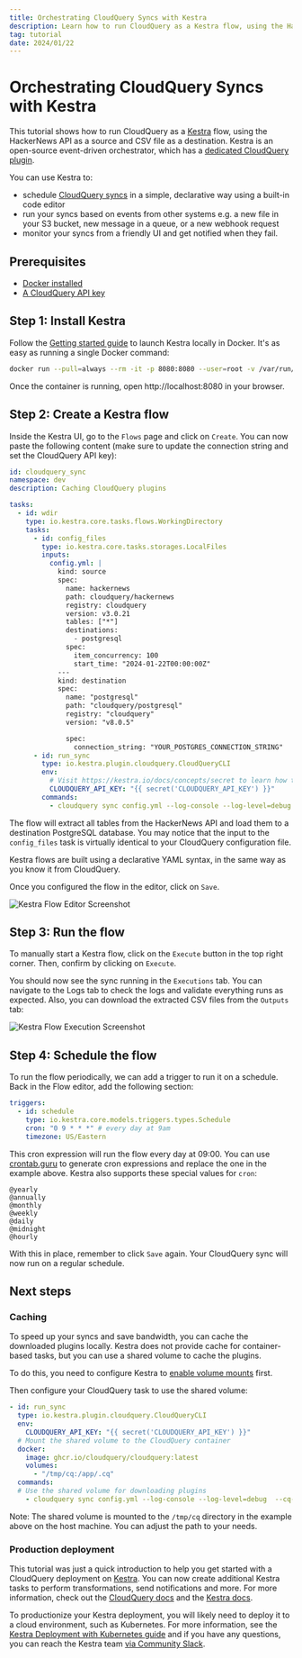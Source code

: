 ```yaml
---
title: Orchestrating CloudQuery Syncs with Kestra
description: Learn how to run CloudQuery as a Kestra flow, using the HackerNews API as a source and CSV file as a destination.
tag: tutorial
date: 2024/01/22
---
```


# Orchestrating CloudQuery Syncs with Kestra

This tutorial shows how to run CloudQuery as a [Kestra](https://kestra.io/) flow, using the HackerNews API as a source and CSV file as a destination. Kestra is an open-source event-driven orchestrator, which has a [dedicated CloudQuery plugin](https://kestra.io/plugins/plugin-cloudquery).

You can use Kestra to: 
- schedule [CloudQuery syncs](https://kestra.io/plugins/tasks/io.kestra.plugin.cloudquery.Sync) in a simple, declarative way using a built-in code editor
- run your syncs based on events from other systems e.g. a new file in your S3 bucket, new message in a queue, or a new webhook request
- monitor your syncs from a friendly UI and get notified when they fail.

## Prerequisites

- [Docker installed](https://docs.docker.com/get-docker/)
- [A CloudQuery API key](/docs/deployment/generate-api-key)

## Step 1: Install Kestra

Follow the [Getting started guide](https://kestra.io/docs/getting-started) to launch Kestra locally in Docker. It's as easy as running a single Docker command:

```bash
docker run --pull=always --rm -it -p 8080:8080 --user=root -v /var/run/docker.sock:/var/run/docker.sock -v /tmp:/tmp kestra/kestra:latest-full server local
```

Once the container is running, open http://localhost:8080 in your browser.  


## Step 2: Create a Kestra flow

Inside the Kestra UI, go to the `Flows` page and click on `Create`. You can now paste the following content (make sure to update the connection string and set the CloudQuery API key):

```yaml
id: cloudquery_sync
namespace: dev
description: Caching CloudQuery plugins

tasks:
  - id: wdir
    type: io.kestra.core.tasks.flows.WorkingDirectory
    tasks:
      - id: config_files
        type: io.kestra.core.tasks.storages.LocalFiles
        inputs:
          config.yml: |
            kind: source
            spec:
              name: hackernews
              path: cloudquery/hackernews
              registry: cloudquery
              version: v3.0.21
              tables: ["*"]
              destinations:
                - postgresql
              spec:
                item_concurrency: 100
                start_time: "2024-01-22T00:00:00Z"
            ---
            kind: destination
            spec:
              name: "postgresql"
              path: "cloudquery/postgresql"
              registry: "cloudquery"
              version: "v8.0.5"

              spec:
                connection_string: "YOUR_POSTGRES_CONNECTION_STRING"
      - id: run_sync
        type: io.kestra.plugin.cloudquery.CloudQueryCLI
        env:
          # Visit https://kestra.io/docs/concepts/secret to learn how to manage secrets in Kestra
          CLOUDQUERY_API_KEY: "{{ secret('CLOUDQUERY_API_KEY') }}"
        commands:
          - cloudquery sync config.yml --log-console --log-level=debug
```

The flow will extract all tables from the HackerNews API and load them to a destination PostgreSQL database. You may notice that the input to the `config_files` task is virtually identical to your CloudQuery configuration file.


<Callout type="info">
Kestra flows are built using a declarative YAML syntax, in the same way as you know it from CloudQuery.
</Callout>

Once you configured the flow in the editor, click on `Save`.

![Kestra Flow Editor Screenshot](/images/docs/deployment/kestra-flow.png)

## Step 3: Run the flow

To manually start a Kestra flow, click on the `Execute` button in the top right corner. Then, confirm by clicking on `Execute`.

You should now see the sync running in the `Executions` tab. You can navigate to the Logs tab to check the logs and validate everything runs as expected. Also, you can download the extracted CSV files from the `Outputs` tab:

![Kestra Flow Execution Screenshot](/images/docs/deployment/kestra-execution.png)

## Step 4: Schedule the flow

To run the flow periodically, we can add a trigger to run it on a schedule. Back in the Flow editor, add the following section:

```yaml copy
triggers:
  - id: schedule
    type: io.kestra.core.models.triggers.types.Schedule
    cron: "0 9 * * *" # every day at 9am
    timezone: US/Eastern
```

This cron expression will run the flow every day at 09:00. You can use [crontab.guru](https://crontab.guru/) to generate cron expressions and replace the one in the example above. Kestra also supports these special values for `cron`:

```text
@yearly
@annually
@monthly
@weekly
@daily
@midnight
@hourly
```

With this in place, remember to click `Save` again. Your CloudQuery sync will now run on a regular schedule.

## Next steps

### Caching

To speed up your syncs and save bandwidth, you can cache the downloaded plugins locally. Kestra does not provide cache for container-based tasks, but you can use a shared volume to cache the plugins.

To do this, you need to configure Kestra to [enable volume mounts](https://kestra.io/docs/configuration-guide/tasks#kestratasksscriptsdockervolume-enabled) first.

Then configure your CloudQuery task to use the shared volume:

```yaml
- id: run_sync
  type: io.kestra.plugin.cloudquery.CloudQueryCLI
  env:
    CLOUDQUERY_API_KEY: "{{ secret('CLOUDQUERY_API_KEY') }}"
  # Mount the shared volume to the CloudQuery container
  docker:
    image: ghcr.io/cloudquery/cloudquery:latest
    volumes:
      - "/tmp/cq:/app/.cq"
  commands:
  # Use the shared volume for downloading plugins
    - cloudquery sync config.yml --log-console --log-level=debug  --cq-dir=/app/.cq
```

Note: The shared volume is mounted to the `/tmp/cq` directory in the example above on the host machine. You can adjust the path to your needs.

### Production deployment

This tutorial was just a quick introduction to help you get started with a CloudQuery deployment on [Kestra](https://kestra.io/). You can now create additional Kestra tasks to perform transformations, send notifications and more. For more information, check out the [CloudQuery docs](/docs) and the [Kestra docs](https://kestra.io/docs/). 

To productionize your Kestra deployment, you will likely need to deploy it to a cloud environment, such as Kubernetes. For more information, see the [Kestra Deployment with Kubernetes guide](https://kestra.io/docs/installation/kubernetes) and if you have any questions, you can reach the Kestra team [via Community Slack](https://kestra.io/slack).
